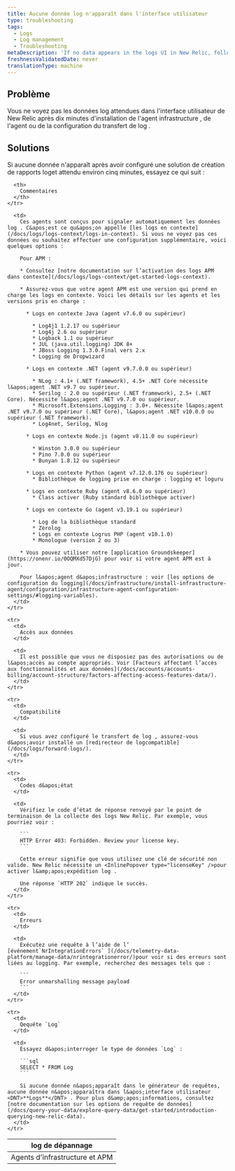 ```yaml
---
title: Aucune donnée log n'apparaît dans l'interface utilisateur
type: troubleshooting
tags:
  - Logs
  - Log management
  - Troubleshooting
metaDescription: 'If no data appears in the logs UI in New Relic, follow these troubleshooting tips.'
freshnessValidatedDate: never
translationType: machine
---
```


## Problème

Vous ne voyez pas les données log attendues dans l&apos;interface utilisateur de New Relic après dix minutes d&apos;installation de l&apos;agent infrastructure , de l&apos;agent <InlinePopover type="apm" />ou de la configuration du transfert de log .

## Solutions

Si aucune donnée n&apos;apparaît après avoir configuré une solution de création de rapports loget attendu environ cinq minutes, essayez ce qui suit :

<table>
  <thead>
    <tr>
      <th>
        log de dépannage
      </th>

      <th>
        Commentaires
      </th>
    </tr>
  </thead>

  <tbody>
    <tr>
      <td>
        Agents d&apos;infrastructure et APM
      </td>

      <td>
        Ces agents sont conçus pour signaler automatiquement les données log . C&apos;est ce qu&apos;on appelle [les logs en contexte](/docs/logs/logs-context/logs-in-context). Si vous ne voyez pas ces données ou souhaitez effectuer une configuration supplémentaire, voici quelques options :

        Pour APM :

        * Consultez [notre documentation sur l’activation des logs APM dans contexte](/docs/logs/logs-context/get-started-logs-context).

        * Assurez-vous que votre agent APM est une version qui prend en charge les logs en contexte. Voici les détails sur les agents et les versions pris en charge :

          * Logs en contexte Java (agent v7.6.0 ou supérieur)

            * Log4j1 1.2.17 ou supérieur
            * Log4j 2.6 ou supérieur
            * Logback 1.1 ou supérieur
            * JUL (java.util.logging) JDK 8+
            * JBoss Logging 1.3.0.Final vers 2.x
            * Logging de Dropwizard

          * Logs en contexte .NET (agent v9.7.0.0 ou supérieur)

            * NLog : 4.1+ (.NET framework), 4.5+ .NET Core nécessite l&apos;agent .NET v9.7 ou supérieur.
            * Serilog : 2.0 ou supérieur (.NET framework), 2.5+ (.NET Core). Nécessite l&apos;agent .NET v9.7.0 ou supérieur.
            * Microsoft.Extensions.Logging : 3.0+. Nécessite l&apos;agent .NET v9.7.0 ou supérieur (.NET Core), l&apos;agent .NET v10.0.0 ou supérieur (.NET framework).
            * Log4net, Serilog, Nlog

          * Logs en contexte Node.js (agent v8.11.0 ou supérieur)

            * Winston 3.0.0 ou supérieur
            * Pino 7.0.0 ou supérieur
            * Bunyan 1.8.12 ou supérieur

          * Logs en contexte Python (agent v7.12.0.176 ou supérieur)
            * Bibliothèque de logging prise en charge : logging et loguru

          * Logs en contexte Ruby (agent v8.6.0 ou supérieur)
            * Class activer (Ruby standard bibliothèque activer)

          * Logs en contexte Go (agent v3.19.1 ou supérieur)

            * Log de la bibliothèque standard
            * Zérolog
            * Logs en contexte Logrus PHP (agent v10.1.0)
            * Monologue (version 2 ou 3)

        * Vous pouvez utiliser notre [application Groundskeeper](https://onenr.io/0OQMXd57DjG) pour voir si votre agent APM est à jour.

        Pour l&apos;agent d&apos;infrastructure : voir [les options de configuration du logging](/docs/infrastructure/install-infrastructure-agent/configuration/infrastructure-agent-configuration-settings/#logging-variables).
      </td>
    </tr>

    <tr>
      <td>
        Accès aux données
      </td>

      <td>
        Il est possible que vous ne disposiez pas des autorisations ou de l&apos;accès au compte appropriés. Voir [Facteurs affectant l’accès aux fonctionnalités et aux données](/docs/accounts/accounts-billing/account-structure/factors-affecting-access-features-data/).
      </td>
    </tr>

    <tr>
      <td>
        Compatibilité
      </td>

      <td>
        Si vous avez configuré le transfert de log , assurez-vous d&apos;avoir installé un [redirecteur de logcompatible](/docs/logs/forward-logs/).
      </td>
    </tr>

    <tr>
      <td>
        Codes d&apos;état
      </td>

      <td>
        Vérifiez le code d’état de réponse renvoyé par le point de terminaison de la collecte des logs New Relic. Par exemple, vous pourriez voir :

        ```
        HTTP Error 403: Forbidden. Review your license key.
        ```

        Cette erreur signifie que vous utilisez une clé de sécurité non valide. New Relic nécessite un <InlinePopover type="licenseKey" />pour activer l&amp;apos;expédition log .

        Une réponse `HTTP 202` indique le succès.
      </td>
    </tr>

    <tr>
      <td>
        Erreurs
      </td>

      <td>
        Exécutez une requête à l’aide de l’ [événement`NrIntegrationErrors` ](/docs/telemetry-data-platform/manage-data/nrintegrationerror/)pour voir si des erreurs sont liées au logging. Par exemple, recherchez des messages tels que :

        ```
        Error unmarshalling message payload
        ```
      </td>
    </tr>

    <tr>
      <td>
        Qequête `Log`
      </td>

      <td>
        Essayez d&apos;interroger le type de données `Log` :

        ```sql
        SELECT * FROM Log
        ```

        Si aucune donnée n&apos;apparaît dans le générateur de requêtes, aucune donnée n&apos;apparaîtra dans l&apos;interface utilisateur <DNT>**Logs**</DNT> . Pour plus d&amp;apos;informations, consultez [notre documentation sur les options de requête de données](/docs/query-your-data/explore-query-data/get-started/introduction-querying-new-relic-data).
      </td>
    </tr>
  </tbody>
</table>